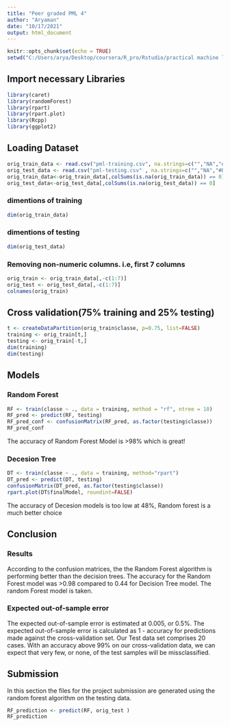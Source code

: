 ---
title: "Peer graded PML 4"
author: "Aryaman"
date: "10/17/2021"
output: html_document
---

```{r setup, include=FALSE}
knitr::opts_chunk$set(echo = TRUE)
setwd("C:/Users/arya/Desktop/coursera/R_pro/Rstudio/practical machine learning/week4")
```

## Import necessary Libraries
```{r , warning=FALSE}
library(caret)
library(randomForest)
library(rpart)
library(rpart.plot)
library(Rcpp)
library(ggplot2)
```
## Loading Dataset 
```{r}
orig_train_data <- read.csv("pml-training.csv", na.strings=c("","NA","#DIV/0!"))
orig_test_data <- read.csv("pml-testing.csv" , na.strings=c("","NA","#DIV/0!"))
orig_train_data<-orig_train_data[,colSums(is.na(orig_train_data)) == 0]
orig_test_data<-orig_test_data[,colSums(is.na(orig_test_data)) == 0]
```
### dimentions of training 
```{r}
dim(orig_train_data)
```
### dimentions of testing
```{r}
dim(orig_test_data)
```

### Removing non-numeric columns. i.e, first 7 columns
```{r}
orig_train <- orig_train_data[,-c(1:7)]
orig_test <- orig_test_data[,-c(1:7)]
colnames(orig_train)
```

## Cross validation(75% training and 25% testing)
```{r}
t <- createDataPartition(orig_train$classe, p=0.75, list=FALSE)
training <- orig_train[t,]
testing <- orig_train[-t,]
dim(training)
dim(testing)
```

## Models
### Random Forest

```{r}
RF <- train(classe ~ ., data = training, method = "rf", ntree = 10)
RF_pred <- predict(RF, testing)
RF_pred_conf <- confusionMatrix(RF_pred, as.factor(testing$classe))
RF_pred_conf
```
The accuracy of Random Forest Model is >98% which is great!

### Decesion Tree
```{r}
DT <- train(classe ~ ., data = training, method="rpart")
DT_pred <- predict(DT, testing)
confusionMatrix(DT_pred, as.factor(testing$classe))
rpart.plot(DT$finalModel, roundint=FALSE)
```
The accuracy of Decesion models is too low at 48%, Random forest is a much better choice

## Conclusion

### Results

According to the confusion matrices, the the Random Forest algorithm is performing better than the decision trees. The accuracy for the Random Forest model was >0.98 compared to 0.44 for Decision Tree model. The random Forest model is taken.

### Expected out-of-sample error

The expected out-of-sample error is estimated at 0.005, or 0.5%. The expected out-of-sample error is calculated as 1 - accuracy for predictions made against the cross-validation set. Our Test data set comprises 20 cases. With an accuracy above 99% on our cross-validation data, we can expect that very few, or none, of the test samples will be missclassified.

## Submission
In this section the files for the project submission are generated using the random forest algorithm on the testing data.

```{r submission, echo=TRUE}
RF_prediction <- predict(RF, orig_test )
RF_prediction
```